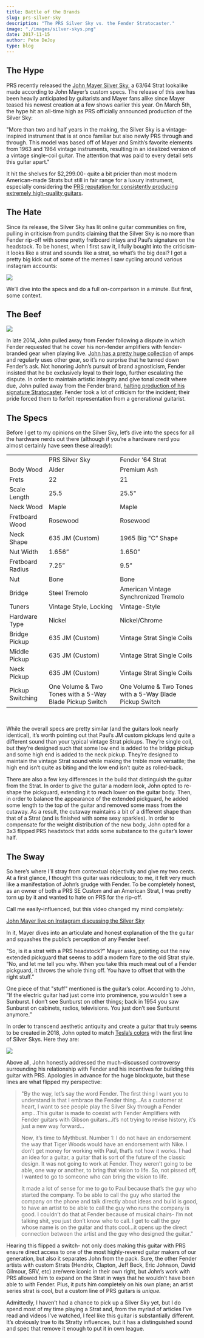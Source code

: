 ```yaml
---
title: Battle of the Brands
slug: prs-silver-sky
description: "The PRS Silver Sky vs. the Fender Stratocaster."
image: "./images/silver-skys.png"
date: 2017-11-15
author: Pete DeJoy
type: blog
---
```



## The Hype

PRS recently released the [John Mayer Silver Sky](http://www.prsguitars.com/electrics/bolton/silver_sky), a 63/64 Strat lookalike made according to John Mayer’s custom specs. The release of this axe has been heavily anticipated by guitarists and Mayer fans alike since Mayer teased his newest creation at a few shows earlier this year. On March 5th, the hype hit an all-time high as PRS officially announced production of the Silver Sky:

"More than two and half years in the making, the Silver Sky is a vintage-inspired instrument that is at once familiar but also newly PRS through and through. This model was based off of Mayer and Smith’s favorite elements from 1963 and 1964 vintage instruments, resulting in an idealized version of a vintage single-coil guitar. The attention that was paid to every detail sets this guitar apart."

It hit the shelves for $2,299.00- quite a bit pricier than most modern American-made Strats but still in fair range for a luxury instrument, especially considering the [PRS reputation for consistently producing extremely high-quality guitars](https://spinditty.com/instruments-gear/Paul-Reed-Smith-Guitars-Luxury-Aint-Cheap).

## The Hate

Since its release, the Silver Sky has lit online guitar communities on fire, pulling in criticism from pundits claiming that the Silver Sky is no more than Fender rip-off with some pretty fretboard inlays and Paul’s signature on the headstock. To be honest, when I first saw it, I fully bought into the criticism- it looks like a strat and sounds like a strat, so what’s the big deal? I got a pretty big kick out of some of the memes I saw cycling around various instagram accounts:

<img src={memes} className="row" />

We’ll dive into the specs and do a full on-comparison in a minute. But first, some context.

## The Beef

<img src={tweet} className="row" />

In late 2014, John pulled away from Fender following a dispute in which Fender requested that he cover his non-fender amplifiers with fender-branded gear when playing live. [John has a pretty huge collection](http://equipboard.com/pros/john-mayer) of amps and regularly uses other gear, so it’s no surprise that he turned down Fender’s ask. Not honoring John’s pursuit of brand agnosticism, Fender insisted that he be exclusively loyal to their logo, further escalating the dispute. In order to maintain artistic integrity and give tonal credit where due, John pulled away from the Fender brand, [halting production of his signature Stratocaster](https://reverb.com/news/john-mayer-announces-split-with-fender). Fender took a lot of criticism for the incident; their pride forced them to forfeit representation from a generational guitarist.

## The Specs

Before I get to my opinions on the Silver Sky, let’s dive into the specs for all the hardware nerds out there (although if you’re a hardware nerd you almost certainly have seen these already):

<table>
  <tbody>
  <tr>
    <td></td>
    <td>PRS Silver Sky</td>
    <td>Fender ‘64 Strat</td>
  </tr>
  <tr>
    <td>Body Wood</td>
    <td>Alder</td>
    <td>Premium Ash</td>
  </tr>
  <tr>
    <td>Frets</td>
    <td>22</td>
    <td>21</td>
  </tr>
  <tr>
    <td>Scale Length</td>
    <td>25.5</td>
    <td>25.5"</td>
  </tr>
  <tr>
    <td>Neck Wood</td>
    <td>Maple</td>
    <td>Maple</td>
  </tr>
  <tr>
    <td>Fretboard Wood</td>
    <td>Rosewood</td>
    <td>Rosewood</td>
  </tr>
  <tr>
    <td>Neck Shape</td>
    <td>635 JM (Custom)</td>
    <td>1965 Big "C” Shape</td>
  </tr>
  <tr>
    <td>Nut Width</td>
    <td>1.656”</td>
    <td>1.650”</td>
  </tr>
  <tr>
    <td>Fretboard Radius</td>
    <td>7.25”</td>
    <td>9.5”</td>
  </tr>
  <tr>
    <td>Nut</td>
    <td>Bone</td>
    <td>Bone</td>
  </tr>
  <tr>
    <td>Bridge</td>
    <td>Steel Tremolo</td>
    <td>American Vintage Synchronized Tremolo</td>
  </tr>
  <tr>
    <td>Tuners</td>
    <td>Vintage Style, Locking</td>
    <td>Vintage-Style</td>
  </tr>
  <tr>
    <td>Hardware Type</td>
    <td>Nickel</td>
    <td>Nickel/Chrome</td>
  </tr>
  <tr>
    <td>Bridge Pickup</td>
    <td>635 JM (Custom)</td>
    <td>Vintage Strat Single Coils</td>
  </tr>
  <tr>
    <td>Middle Pickup</td>
    <td>635 JM (Custom)</td>
    <td>Vintage Strat Single Coils</td>
  </tr>
  <tr>
    <td>Neck Pickup</td>
    <td>635 JM (Custom)</td>
    <td>Vintage Strat Single Coils</td>
  </tr>
  <tr>
    <td>Pickup Switching</td>
    <td>One Volume & Two Tones with a 5-Way Blade Pickup Switch</td>
    <td>One Volume & Two Tones with a 5-Way Blade Pickup Switch</td>
  </tr>
  </tbody>
</table>
<br/>

While the overall specs are pretty similar (and the guitars look nearly identical), it’s worth pointing out that Paul’s JM custom pickups lend quite a different sound than your typical vintage Strat pickups. They’re single coil, but they’re designed such that some low end is added to the bridge pickup and some high end is added to the neck pickup. They’re designed to maintain the vintage Strat sound while making the treble more versatile; the high end isn’t quite as biting and the low end isn’t quite as rolled-back.

There are also a few key differences in the build that distinguish the guitar from the Strat. In order to give the guitar a modern look, John opted to re-shape the pickguard, extending it to reach lower on the guitar body. Then, in order to balance the appearance of the extended pickguard, he added some length to the top of the guitar and removed some mass from the cutaway. As a result, the cutaway maintains a bit of a different shape than that of a Strat (and is finished with some sexy sparkles). In order to compensate for the weight distribution of the new body, John opted for a 3x3 flipped PRS headstock that adds some substance to the guitar’s lower half.

## The Sway

So here’s where I’ll stray from contextual objectivity and give my two cents. At a first glance, I thought this guitar was ridiculous; to me, it felt very much like a manifestation of John’s grudge with Fender. To be completely honest, as an owner of both a PRS SE Custom and an American Strat, I was pretty torn up by it and wanted to hate on PRS for the rip-off.

Call me easily-influenced, but this video changed my mind completely:

[John Mayer live on Instagram discussing the Silver Sky](https://www.youtube.com/watch?v=-HqV2-e8818)

In it, Mayer dives into an articulate and honest explanation of the the guitar and squashes the public’s perception of any Fender beef.

"So, is it a strat with a PRS headstock?" Mayer asks, pointing out the new extended pickguard that seems to add a modern flare to the old Strat style. “No, and let me tell you why. When you take this much meat out of a Fender pickguard, it throws the whole thing off. You have to offset that with the right stuff.”

One piece of that "stuff" mentioned is the guitar’s color. According to John, “If the electric guitar had just come into prominence, you wouldn’t see a Sunburst. I don’t see Sunburst on other things; back in 1954 you saw Sunburst on cabinets, radios, televisions. You just don’t see Sunburst anymore.”

In order to transcend aesthetic antiquity and create a guitar that truly seems to be created in 2018, John opted to match [Tesla’s colors](https://www.tesla.com/) with the first line of Silver Skys. Here they are:

<img src={skies} className="row" />

Above all, John honestly addressed the much-discussed controversy surrounding his relationship with Fender and his incentives for building this guitar with PRS. Apologies in advance for the huge blockquote, but these lines are what flipped my perspective:

>"By the way, let’s say the word Fender. The first thing I want you to understand is that I embrace the Fender thing...As a customer at heart, I want to see people play the Silver Sky through a Fender amp...This guitar is made to coexist with Fender Amplifiers with Fender guitars with Gibson guitars...it’s not trying to revise history, it’s just a new way forward...
>
>Now, it’s time to Mythbust. Number 1: I do not have an endorsement the way that Tiger Woods would have an endorsement with Nike. I don’t get money for working with Paul, that’s not how it works. I had an idea for a guitar, a guitar that is sort of the future of the classic design. It was not going to work at Fender. They weren’t going to be able, one way or another, to bring that vision to life. So, not pissed off, I wanted to go to someone who can bring the vision to life.
>
>It made a lot of sense for me to go to Paul because that’s the guy who started the company. To be able to call the guy who started the company on the phone and talk directly about ideas and build is good, to have an artist to be able to call the guy who runs the company is good. I couldn’t do that at Fender because of musical chairs- I’m not talking shit, you just don’t know who to call. I get to call the guy whose name is on the guitar and thats cool...it opens up the direct connection between the artist and the guy who designed the guitar."

Hearing this flipped a switch- not only does making this guitar with PRS ensure direct access to one of the most highly-revered guitar makers of our generation, but also it separates John from the pack. Sure, the other Fender artists with custom Strats (Hendrix, Clapton, Jeff Beck, Eric Johnson, David Gilmour, SRV, etc) are/were iconic in their own right, but John’s work with PRS allowed him to expand on the Strat in ways that he wouldn’t have been able to with Fender. Plus, it puts him completely on his own plane; an artist series strat is cool, but a custom line of PRS guitars is _unique._

Admittedly, I haven’t had a chance to pick up a Silver Sky yet, but I do spend most of my time playing a Strat and, from the myriad of articles I’ve read and videos I’ve watched, I feel like this guitar is substantially different. It’s obviously true to its Stratty influences, but it has a distinguished sound and spec that remove it enough to put it in own league.